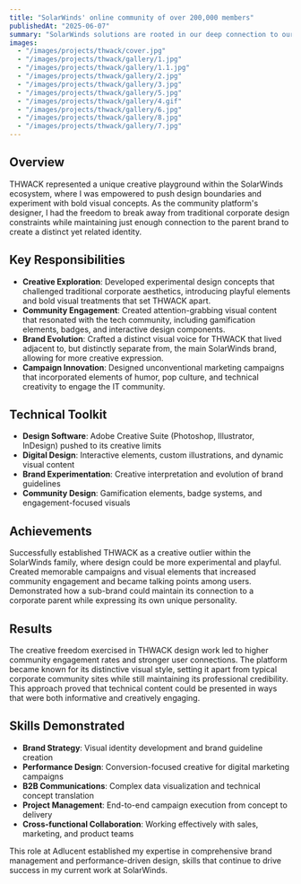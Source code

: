 ```yaml
---
title: "SolarWinds' online community of over 200,000 members"
publishedAt: "2025-06-07"
summary: "SolarWinds solutions are rooted in our deep connection to our user base in the THWACK® online community."
images:
  - "/images/projects/thwack/cover.jpg"
  - "/images/projects/thwack/gallery/1.jpg"
  - "/images/projects/thwack/gallery/1.1.jpg"
  - "/images/projects/thwack/gallery/2.jpg"
  - "/images/projects/thwack/gallery/3.jpg"
  - "/images/projects/thwack/gallery/5.jpg"
  - "/images/projects/thwack/gallery/4.gif"
  - "/images/projects/thwack/gallery/6.jpg"
  - "/images/projects/thwack/gallery/8.jpg"
  - "/images/projects/thwack/gallery/7.jpg"
---
```


## Overview

THWACK represented a unique creative playground within the SolarWinds ecosystem, where I was empowered to push design boundaries and experiment with bold visual concepts. As the community platform's designer, I had the freedom to break away from traditional corporate design constraints while maintaining just enough connection to the parent brand to create a distinct yet related identity.

## Key Responsibilities

- **Creative Exploration**: Developed experimental design concepts that challenged traditional corporate aesthetics, introducing playful elements and bold visual treatments that set THWACK apart.
- **Community Engagement**: Created attention-grabbing visual content that resonated with the tech community, including gamification elements, badges, and interactive design components.
- **Brand Evolution**: Crafted a distinct visual voice for THWACK that lived adjacent to, but distinctly separate from, the main SolarWinds brand, allowing for more creative expression.
- **Campaign Innovation**: Designed unconventional marketing campaigns that incorporated elements of humor, pop culture, and technical creativity to engage the IT community.

## Technical Toolkit

- **Design Software**: Adobe Creative Suite (Photoshop, Illustrator, InDesign) pushed to its creative limits
- **Digital Design**: Interactive elements, custom illustrations, and dynamic visual content
- **Brand Experimentation**: Creative interpretation and evolution of brand guidelines
- **Community Design**: Gamification elements, badge systems, and engagement-focused visuals

## Achievements

Successfully established THWACK as a creative outlier within the SolarWinds family, where design could be more experimental and playful. Created memorable campaigns and visual elements that increased community engagement and became talking points among users. Demonstrated how a sub-brand could maintain its connection to a corporate parent while expressing its own unique personality.

## Results

The creative freedom exercised in THWACK design work led to higher community engagement rates and stronger user connections. The platform became known for its distinctive visual style, setting it apart from typical corporate community sites while still maintaining its professional credibility. This approach proved that technical content could be presented in ways that were both informative and creatively engaging.

## Skills Demonstrated

- **Brand Strategy**: Visual identity development and brand guideline creation
- **Performance Design**: Conversion-focused creative for digital marketing campaigns  
- **B2B Communications**: Complex data visualization and technical concept translation
- **Project Management**: End-to-end campaign execution from concept to delivery
- **Cross-functional Collaboration**: Working effectively with sales, marketing, and product teams

This role at Adlucent established my expertise in comprehensive brand management and performance-driven design, skills that continue to drive success in my current work at SolarWinds. 